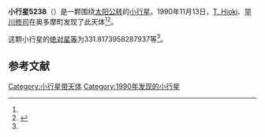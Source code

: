 {{Infobox planet
| bgcolour = #FFFFC0
| name = 5238 Naozane
| symbol = 
| image = 
| caption = 
| discovery = yes
| discovery_ref = 
| discoverer = [[T._Hioki|T. Hioki]]、[[早川修司|早川修司]]
| discovery_site = [[奥多摩町|奥多摩町]] 
| discovered = 1990年11月13日
| designations = yes
| mp_name = 
| named_after = 
| alt_names = 1990 VE2/ 1951 MJ / 1986 RT9 / 1989 NA1
| mp_category = [[主带小行星|主带小行星]]
| orbit_ref = <ref name="a">[http://ssd.jpl.nasa.gov/sbdb.cgi?sstr=5238 5238 Naozane] {{Wayback|url=http://ssd.jpl.nasa.gov/sbdb.cgi?sstr=5238 |date=20140829032928 }}，小行星數據庫瀏覽器（JPL Small-Body Database Browser）－[[美国国家航空航天局|美国国家航空航天局]]喷气推进实验室</ref>
| epoch = 2456400.5 (2013年4月18日更新)
| aphelion = {{convert|2.541798933995664|AU|km|3|abbr=on|lk=out}}
| perihelion = {{convert|2.007570101916706|AU|km|3|abbr=on}}
| semimajor = {{convert|2.274684517956185|AU|km|3|abbr=on}}
| eccentricity = 0.117429214
| period = 1253.083999 [[日|日]]<br />3.43[[儒略年|儒略年]]
| avg_speed = 
| inclination = 5.882330375102146
| asc_node = 230.6279876109025
| mean_anomaly = 
| arg_peri = 331.8173958287937
| satellites = 
| physical_characteristics = yes
| dimensions = 
| mass = 
| density = 
| surface_grav = 
| escape_velocity = 
| sidereal_day = 
| axial_tilt = 
| pole_ecliptic_lat = 
| pole_ecliptic_lon = 
| albedo = 
| temperatures= 
| temp_name1 = 
| mean_temp_1 = 
| max_temp_1 = 
| temp_name2 = 
| max_temp_2 = 
| spectral_type = 
| abs_magnitude = 331.8173958287937
}}

'''小行星5238'''（{{lang-en|5238 Naozane}}）是一颗围绕[[太阳|太阳]][[公转|公转]]的[[小行星|小行星]]。1990年11月13日，[[T._Hioki|T. Hioki]]、[[早川修司|早川修司]]在奥多摩町发现了此天体<ref name="a" /><ref>{{cite news|title=小行星列表|url=http://cfa-www.harvard.edu/iau/lists/NumberedMPs.txt|accessdate=2013-07-08|newspaper=哈佛大学|archive-date=2008-05-17|archive-url=https://web.archive.org/web/20080517010638/http://cfa-www.harvard.edu/iau/lists/NumberedMPs.txt|dead-url=no}}</ref>。

这颗小行星的[[绝对星等|绝对星等]]为331.8173958287937等<ref name="a" />。

==参考文献==
{{reflist}}
{{Minor Planet Number|[[小行星5237|小行星5237]]|[[小行星5239|小行星5239]]}}

{{小天体}}

[[Category:小行星带天体|Category:小行星带天体]]
[[Category:1990年发现的小行星|Category:1990年发现的小行星]]

{{asteroid-stub}}